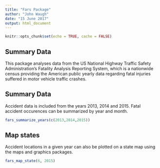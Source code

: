 ```yaml
---
title: "Fars Package"
author: "John Waugh"
date: "15 June 2017"
output: html_document
---
```


```r
knitr::opts_chunk$set(echo = TRUE, cache = FALSE)
```

## Summary Data

This package analyses data from the US National Highway Traffic Safety Administration's Fatality Analysis Reporting System, which is a nationwide census providing the American public yearly data regarding fatal injuries suffered in motor vehicle traffic crashes.


## Summary Data

Accident data is included from the years 2013, 2014 and 2015. Fatal accident occurences can be summarized by year and month. 

```r

fars_summarize_years(c(2013,2014,2015))

```

## Map states 

Accident locations in a given year can also be plotted on a state map using the maps and graphics packages. 

```r
fars_map_state(6, 2015)
```


